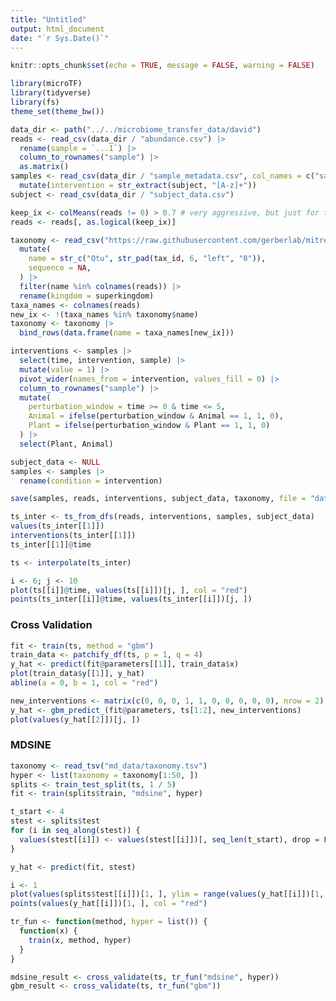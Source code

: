 ```yaml
---
title: "Untitled"
output: html_document
date: "`r Sys.Date()`"
---
```


```r
knitr::opts_chunk$set(echo = TRUE, message = FALSE, warning = FALSE)
```

```r
library(microTF)
library(tidyverse)
library(fs)
theme_set(theme_bw())
```

```r
data_dir <- path("../../microbiome_transfer_data/david")
reads <- read_csv(data_dir / "abundance.csv") |>
  rename(sample = `...1`) |>
  column_to_rownames("sample") |>
  as.matrix()
samples <- read_csv(data_dir / "sample_metadata.csv", col_names = c("sample", "subject", "time")) |>
  mutate(intervention = str_extract(subject, "[A-z]+"))
subject <- read_csv(data_dir / "subject_data.csv")

keep_ix <- colMeans(reads != 0) > 0.7 # very aggressive, but just for testing
reads <- reads[, as.logical(keep_ix)]
```

```r
taxonomy <- read_csv("https://raw.githubusercontent.com/gerberlab/mitre/master/mitre/example_data/david/taxaTable.csv") |>
  mutate(
    name = str_c("Otu", str_pad(tax_id, 6, "left", "0")),
    sequence = NA,
  ) |>
  filter(name %in% colnames(reads)) |>
  rename(kingdom = superkingdom)
taxa_names <- colnames(reads)
new_ix <- !(taxa_names %in% taxonomy$name)
taxonomy <- taxonomy |>
  bind_rows(data.frame(name = taxa_names[new_ix]))
```


```r
interventions <- samples |>
  select(time, intervention, sample) |>
  mutate(value = 1) |>
  pivot_wider(names_from = intervention, values_fill = 0) |>
  column_to_rownames("sample") |>
  mutate(
    perturbation_window = time >= 0 & time <= 5,
    Animal = ifelse(perturbation_window & Animal == 1, 1, 0),
    Plant = ifelse(perturbation_window & Plant == 1, 1, 0)
  ) |>
  select(Plant, Animal)

subject_data <- NULL
samples <- samples |>
  rename(condition = intervention)

save(samples, reads, interventions, subject_data, taxonomy, file = "data/diet_study.rda")
```

```r
ts_inter <- ts_from_dfs(reads, interventions, samples, subject_data)
values(ts_inter[[1]])
interventions(ts_inter[[1]])
ts_inter[[1]]@time
```

```r
ts <- interpolate(ts_inter)

i <- 6; j <- 10
plot(ts[[i]]@time, values(ts[[i]])[j, ], col = "red")
points(ts_inter[[i]]@time, values(ts_inter[[i]])[j, ])
```

### Cross Validation

```r
fit <- train(ts, method = "gbm")
train_data <- patchify_df(ts, p = 1, q = 4)
y_hat <- predict(fit@parameters[[1]], train_data$x)
plot(train_data$y[[1]], y_hat)
abline(a = 0, b = 1, col = "red")
```

```r
new_interventions <- matrix(c(0, 0, 0, 1, 1, 0, 0, 0, 0, 0), nrow = 2)
y_hat <- gbm_predict_(fit@parameters, ts[1:2], new_interventions)
plot(values(y_hat[[2]])[j, ])
```

### MDSINE

```r
taxonomy <- read_tsv("md_data/taxonomy.tsv")
hyper <- list(taxonomy = taxonomy[1:50, ])
splits <- train_test_split(ts, 1 / 5)
fit <- train(splits$train, "mdsine", hyper)
```

```r
t_start <- 4
stest <- splits$test
for (i in seq_along(stest)) {
  values(stest[[i]]) <- values(stest[[i]])[, seq_len(t_start), drop = FALSE]
}

y_hat <- predict(fit, stest)
```

```r
i <- 1
plot(values(splits$test[[i]])[1, ], ylim = range(values(y_hat[[i]])[1, ]))
points(values(y_hat[[i]])[1, ], col = "red")
```


```r
tr_fun <- function(method, hyper = list()) {
  function(x) {
    train(x, method, hyper)
  }
}

mdsine_result <- cross_validate(ts, tr_fun("mdsine", hyper))
gbm_result <- cross_validate(ts, tr_fun("gbm"))
```
